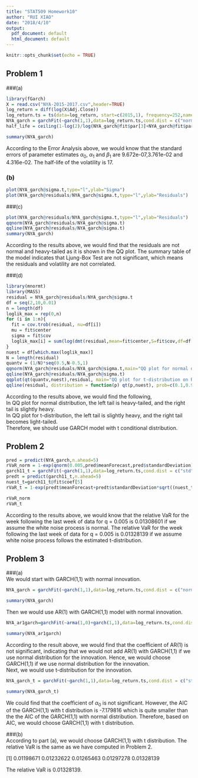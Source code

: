 ```yaml
---
title: "STAT509 Homework10"
author: "RUI XIAO"
date: "2018/4/10"
output:
  pdf_document: default
  html_document: default
---
```


```r
knitr::opts_chunk$set(echo = TRUE)
```

## Problem 1    
###(a)
```r
library(fGarch)
X = read.csv("NYA-2015-2017.csv",header=TRUE)
log_return = diff(log(X$Adj.Close))
log_return.ts = ts(data=log_return, start=c(2015,1), frequency=252,names="logret")
NYA_garch = garchFit(~garch(1,1),data=log_return.ts,cond.dist = c("norm"),include.mean=TRUE,algorithm = c("nlminb"),hessian = c("ropt"))
half_life = ceiling(1-log(2)/log(NYA_garch@fit$par[3]+NYA_garch@fit$par[4]))
```
    
```r
summary(NYA_garch)
```
    
According to the Error Analysis above, we would know that the standard errors of parameter estimates $\alpha_0$, $\alpha_1$ and $\beta_1$ are 9.672e-07,3.761e-02 and 4.316e-02. The half-life of the volatility is 17.    
    
    
### (b)    
```r
plot(NYA_garch@sigma.t,type="l",ylab="Sigma")
plot(NYA_garch@residuals/NYA_garch@sigma.t,type="l",ylab="Residuals")
```
    
###(c)    
```r
plot(NYA_garch@residuals/NYA_garch@sigma.t,type="l",ylab="Residuals")
qqnorm(NYA_garch@residuals/NYA_garch@sigma.t)
qqline(NYA_garch@residuals/NYA_garch@sigma.t)
summary(NYA_garch)
```
    
According to the results above, we would find that the residuals are not normal and heavy-tailed as it is shown in the QQ plot. The summary table of the model indicates that Ljung-Box Test are not significant, which means the residuals and volatility are not correlated.    
    
###(d)    
```r
library(mnormt)
library(MASS)
residual = NYA_garch@residuals/NYA_garch@sigma.t
df = seq(2,10,0.01)
n = length(df)
loglik_max = rep(0,n)
for (i in 1:n){
  fit = cov.trob(residual, nu=df[i])
  mu = fit$center
  sigma = fit$cov
  loglik_max[i] = sum(log(dmt(residual,mean=fit$center,S=fit$cov,df=df[i])))
}
nuest = df[which.max(loglik_max)]
N = length(residual)
quantv = (1/N)*seq(0.5,N-0.5,1)
qqnorm(NYA_garch@residuals/NYA_garch@sigma.t,main="QQ plot for normal distribution on Residulas")
qqline(NYA_garch@residuals/NYA_garch@sigma.t)
qqplot(qt(quantv,nuest),residual, main="QQ plot for t-distribution on Residulas")
qqline(residual, distribution = function(p) qt(p,nuest), prob=c(0.1,0.9),col=1)
```
    
According to the results above, we would find the following,    
In QQ plot for normal distribution, the left tail is heavy-tailed, and the right tail is slightly  heavy.    
In QQ plot for t-distribution, the left tail is slightly heavy, and the right tail becomes light-tailed.    
Therefore, we should use GARCH model with t conditional distribution.    
    
    
## Problem 2    
```r
pred = predict(NYA_garch,n.ahead=5)
rVaR_norm = 1-exp(qnorm(0.005,pred$meanForecast,pred$standardDeviation))
garch11_t = garchFit(~garch(1,1),data=log_return.ts,cond.dist = c("std"),include.mean = TRUE,algorithm = c("nlminb"),hessian = c("ropt"))
predt = predict(garch11_t,n.ahead=5)
nuest_t=garch11_t@fit$coef[5]
rVaR_t = 1-exp(predt$meanForecast+predt$standardDeviation*sqrt((nuest_t-2)/nuest_t)*qt(0.005,nuest_t))
```

    
```r
rVaR_norm
rVaR_t
```

According to the results above, we would know that the relative VaR for the week following the last week of data for q = 0.005 is 0.01308601 if we  assume the white noise process is normal. The relative VaR for the week following the last week of data for q = 0.005 is 0.01328139 if we assume white noise process follows the estimated t-distribution.    
    
    
## Problem 3    
###(a)    
We would start with GARCH(1,1) with normal innovation.
```r
NYA_garch = garchFit(~garch(1,1),data=log_return.ts,cond.dist = c("norm"),include.mean = TRUE,algorithm = c("nlminb"),hessian = c("ropt"))
```
    
```r
summary(NYA_garch)
```
    
    
       
Then we would use AR(1) with GARCH(1,1) model with normal innovation.    
```r
NYA_ar1garch=garchFit(~arma(1,0)+garch(1,1),data=log_return.ts,cond.dist=c("norm"),include.mean=TRUE,algorithm=c("nlminb"),hessian=c("ropt"))
```
    
```r
summary(NYA_ar1garch)
```
    
    
According to the result above, we would find that the coefficient of AR(1) is not significant, indicating that we would not add AR(1) with GARCH(1,1) if we use normal distribution for the innovation. Hence, we would choose GARCH(1,1) if we use normal distribution for the innovation.    
Next, we would use t-distribution for the innovation.    
```r
NYA_garch_t = garchFit(~garch(1,1),data=log_return.ts,cond.dist = c("std"),include.mean = TRUE,algorithm = c("nlminb"),hessian = c("ropt"))
```
    
```r
summary(NYA_garch_t)
```
    
    
We could find that the coefficient of $\alpha_0$ is not significant. However, the AIC of the GARCH(1,1) with t distribution is -7.179816 which is quite smaller than the the AIC of the GARCH(1,1) with normal distribution. Therefore, based on AIC, we would choose GARCH(1,1) with t distribution.    
    
    
###(b)    
According to part (a), we would choose GARCH(1,1) with t distribution. The relative VaR is the same as we have computed in Problem 2.    

[1] 0.01198671 0.01232622 0.01265463 0.01297278 0.01328139    
    
The relative VaR is 0.01328139.     





    
    
    

